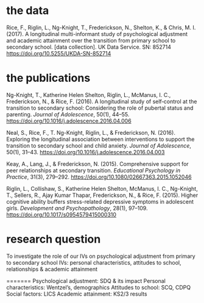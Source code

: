 # the data

Rice, F., Riglin, L., Ng-Knight, T., Frederickson, N., Shelton, K., & Chris, M. I. (2017). A longitudinal multi-informant study of psychological adjustment and academic attainment over the transition from primary school to secondary school. [data collection]. UK Data Service. SN: 852714 <https://doi.org/10.5255/UKDA-SN-852714>


# the publications

Ng-Knight, T., Katherine Helen Shelton, Riglin, L., McManus, I. C., Frederickson, N., & Rice, F. (2016). A longitudinal study of self‐control at the transition to secondary school: Considering the role of pubertal status and parenting. *Journal of Adolescence*, 50(1), 44–55. <https://doi.org/10.1016/j.adolescence.2016.04.006>

Neal, S., Rice, F., T. Ng-Knight, Riglin, L., & Frederickson, N. (2016). Exploring the longitudinal association between interventions to support the transition to secondary school and child anxiety. *Journal of Adolescence*, 50(1), 31–43. <https://doi.org/10.1016/j.adolescence.2016.04.003>

Keay, A., Lang, J., & Frederickson, N. (2015). Comprehensive support for peer relationships at secondary transition. *Educational Psychology in Practice*, 31(3), 279–292. <https://doi.org/10.1080/02667363.2015.1052046>

Riglin, L., Collishaw, S., Katherine Helen Shelton, McManus, I. C., Ng-Knight, T., Sellers, R., Ajay Kumar Thapar, Frederickson, N., & Rice, F. (2015). Higher cognitive ability buffers stress-related depressive symptoms in adolescent girls. *Development and Psychopathology*, 28(1), 97–109. <https://doi.org/10.1017/s0954579415000310>

# research question

To investigate the role of our IVs on psychological adjustment from primary to secondary school
IVs: personal characteristics, attitudes to school, relationships & academic attainment 

=======
Psychological adjustment: SDQ & its impact
Personal characteristics: Wentzel's, demographics
Attitudes to school: SCQ, CDPQ
Social factors: LICS
Academic attainment: KS2/3 results
